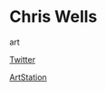 # Chris Wells



<Skills>

art

</Skills>

<Personal>

[Twitter](https://twitter.com/BK_WallabyJoe)

[ArtStation](https://www.artstation.com/artist/chriswells)

</Personal>


